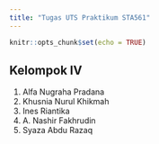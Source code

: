 ```yaml
---
title: "Tugas UTS Praktikum STA561"
---
```



```r
knitr::opts_chunk$set(echo = TRUE)
```

## Kelompok IV

1. Alfa Nugraha Pradana
2. Khusnia Nurul Khikmah
3. Ines Riantika
4. A. Nashir Fakhrudin
5. Syaza Abdu Razaq


